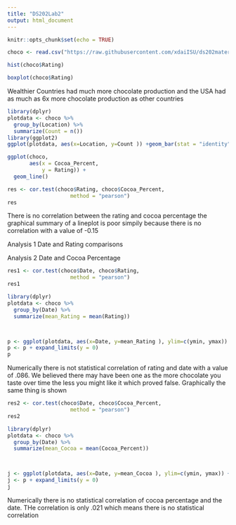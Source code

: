 ```yaml
---
title: "DS202Lab2"
output: html_document
---
```


```r
knitr::opts_chunk$set(echo = TRUE)
```

```r
choco <- read.csv("https://raw.githubusercontent.com/xdaiISU/ds202materials/master/hwlabs/data/choco.csv") 
```

```r
hist(choco$Rating)
```
```r
boxplot(choco$Rating)
```
Wealthier Countries had much more chocolate production and the USA had as much as 6x more chocolate production as other countries



```r
library(dplyr)
plotdata <- choco %>%
  group_by(Location) %>%
  summarize(Count = n())
library(ggplot2)
ggplot(plotdata, aes(x=Location, y=Count )) +geom_bar(stat = "identity") + theme(axis.text.x=element_text(angle=90, hjust=1))


```

```r
ggplot(choco, 
       aes(x = Cocoa_Percent, 
           y = Rating)) +
  geom_line()

```
```r
res <- cor.test(choco$Rating, choco$Cocoa_Percent, 
                    method = "pearson")
res
```
There is no correlation between the rating and cocoa percentage the graphical summary of a lineplot is poor simpily because there is no correlation with a value of -0.15

Analysis 1 Date and Rating comparisons

Analysis 2 Date and Cocoa Percentage


```r
res1 <- cor.test(choco$Date, choco$Rating, 
                    method = "pearson")
res1
```

```r
library(dplyr)
plotdata <- choco %>%
  group_by(Date) %>%
  summarize(mean_Rating = mean(Rating))



p <- ggplot(plotdata, aes(x=Date, y=mean_Rating ), ylim=c(ymin, ymax)) +geom_line(stat = "identity") + theme(axis.text.x=element_text(angle=90, hjust=1))
p <- p + expand_limits(y = 0)
p
```

Numerically there is not statistical correlation of rating and date with a value of .086. We believed there may have been one as the more chocolate you taste over time the less you might like it which proved false. Graphically the same thing is shown

```r
res2 <- cor.test(choco$Date, choco$Cocoa_Percent, 
                    method = "pearson")
res2
```
```r
library(dplyr)
plotdata <- choco %>%
  group_by(Date) %>%
  summarize(mean_Cocoa = mean(Cocoa_Percent))



j <- ggplot(plotdata, aes(x=Date, y=mean_Cocoa ), ylim=c(ymin, ymax)) +geom_line(stat = "identity") + theme(axis.text.x=element_text(angle=90, hjust=1))
j <- p + expand_limits(y = 0)
j
```

Numerically there is no statistical correlation of cocoa percentage and the date. THe correlation is only .021 which means there is no statistical correlation



